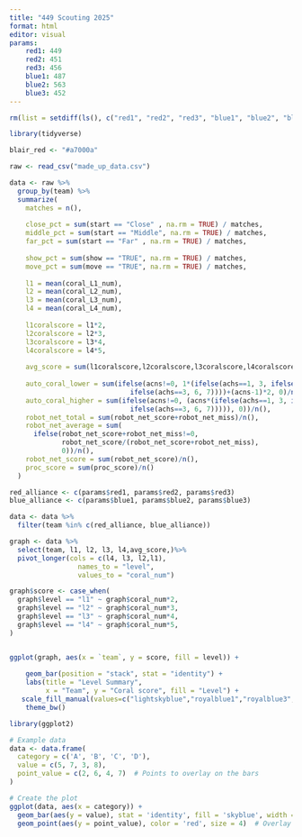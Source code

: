 ```yaml
---
title: "449 Scouting 2025"
format: html
editor: visual
params:
    red1: 449
    red2: 451
    red3: 456
    blue1: 487
    blue2: 563
    blue3: 452
---
```


```r
rm(list = setdiff(ls(), c("red1", "red2", "red3", "blue1", "blue2", "blue3")))

library(tidyverse)

blair_red <- "#a7000a"

raw <- read_csv("made_up_data.csv")
```

```r

data <- raw %>%
  group_by(team) %>%
  summarize(
    matches = n(),
    
    close_pct = sum(start == "Close" , na.rm = TRUE) / matches,
    middle_pct = sum(start == "Middle", na.rm = TRUE) / matches,
    far_pct = sum(start == "Far" , na.rm = TRUE) / matches,
    
    show_pct = sum(show == "TRUE", na.rm = TRUE) / matches,
    move_pct = sum(move == "TRUE", na.rm = TRUE) / matches,
    
    l1 = mean(coral_L1_num),
    l2 = mean(coral_L2_num),
    l3 = mean(coral_L3_num),
    l4 = mean(coral_L4_num),
    
    l1coralscore = l1*2,
    l2coralscore = l2*3,
    l3coralscore = l3*4,
    l4coralscore = l4*5,
    
    avg_score = sum(l1coralscore,l2coralscore,l3coralscore,l4coralscore)/matches,
  
    auto_coral_lower = sum(ifelse(acns!=0, 1*(ifelse(achs==1, 3, ifelse(achs==2, 4,
                              ifelse(achs==3, 6, 7))))+(acns-1)*2, 0)/n()),
    auto_coral_higher = sum(ifelse(acns!=0, (acns*(ifelse(achs==1, 3, ifelse(achs==2, 4,
                              ifelse(achs==3, 6, 7))))), 0))/n(),
    robot_net_total = sum(robot_net_score+robot_net_miss)/n(),
    robot_net_average = sum(
      ifelse(robot_net_score+robot_net_miss!=0, 
             robot_net_score/(robot_net_score+robot_net_miss),
             0))/n(),
    robot_net_score = sum(robot_net_score)/n(),
    proc_score = sum(proc_score)/n()
  )

red_alliance <- c(params$red1, params$red2, params$red3)
blue_alliance <- c(params$blue1, params$blue2, params$blue3)

data <- data %>%
  filter(team %in% c(red_alliance, blue_alliance))

```

```r
graph <- data %>%
  select(team, l1, l2, l3, l4,avg_score,)%>%
  pivot_longer(cols = c(l4, l3, l2,l1), 
                 names_to = "level", 
                 values_to = "coral_num")

graph$score <- case_when(
  graph$level == "l1" ~ graph$coral_num*2, 
  graph$level == "l2" ~ graph$coral_num*3, 
  graph$level == "l3" ~ graph$coral_num*4, 
  graph$level == "l4" ~ graph$coral_num*5, 
)


ggplot(graph, aes(x = `team`, y = score, fill = level)) + 
  
    geom_bar(position = "stack", stat = "identity") + 
    labs(title = "Level Summary", 
         x = "Team", y = "Coral score", fill = "Level") +
   scale_fill_manual(values=c("lightskyblue","royalblue1","royalblue3","navy"))+
    theme_bw()
```

```r
library(ggplot2)

# Example data
data <- data.frame(
  category = c('A', 'B', 'C', 'D'),
  value = c(5, 7, 3, 8),
  point_value = c(2, 6, 4, 7)  # Points to overlay on the bars
)

# Create the plot
ggplot(data, aes(x = category)) +
  geom_bar(aes(y = value), stat = 'identity', fill = 'skyblue', width = 0.6) +  # Bar graph
  geom_point(aes(y = point_value), color = 'red', size = 4)  # Overlay points
```

